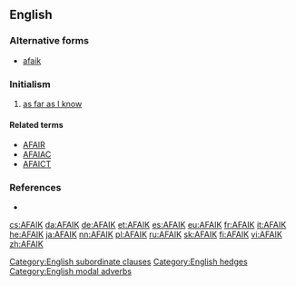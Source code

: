 ==English==

===Alternative forms===
* [[afaik]]

===Initialism===
{{rfc-header|Initialism}}
{{head|en|initialism}}

# {{label|en|Internet slang}} [[as far as I know]]

====Related terms====
* [[AFAIR]]
* [[AFAIAC]]
* [[AFAICT]]

===References===
* {{reference-book|author=Spears, Richard A.|year=2000|title=NTC's Dictionary of American Slang and Colloquial Expressions|edition=third edition|publisher=NTC|pages=p. 3|id=ISBN 0-8442-0461-7}}

[[Category:English subordinate clauses]]
[[Category:English hedges]]
[[Category:English modal adverbs]]

[[cs:AFAIK]]
[[da:AFAIK]]
[[de:AFAIK]]
[[et:AFAIK]]
[[es:AFAIK]]
[[eu:AFAIK]]
[[fr:AFAIK]]
[[it:AFAIK]]
[[he:AFAIK]]
[[ja:AFAIK]]
[[nn:AFAIK]]
[[pl:AFAIK]]
[[ru:AFAIK]]
[[sk:AFAIK]]
[[fi:AFAIK]]
[[vi:AFAIK]]
[[zh:AFAIK]]